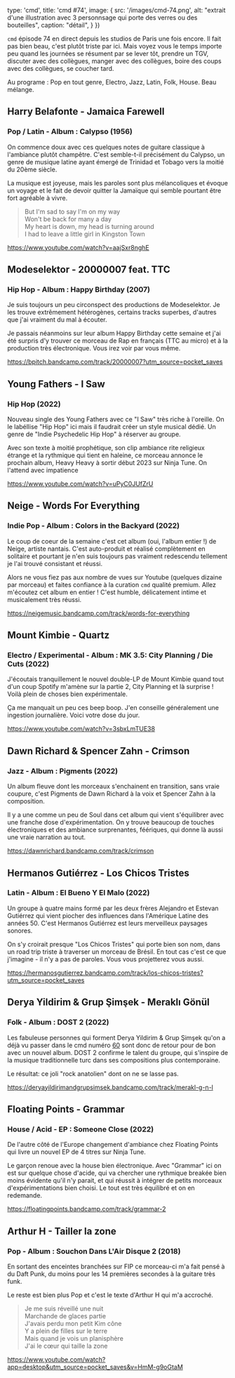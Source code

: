 
  type: 'cmd',
  title: 'cmd #74',
  image: {
    src: '/images/cmd-74.png',
    alt: "extrait d'une illustration avec 3 personnsage qui porte des verres ou des bouteilles",
    caption: "détail",
  }
})

`cmd` épisode 74 en direct depuis les studios de Paris une fois encore. Il fait
pas bien beau, c'est plutôt triste par ici. Mais voyez vous le temps importe peu
quand les journées se résument par se lever tôt, prendre un TGV, discuter avec
des collègues, manger avec des collègues, boire des coups avec des collègues, se
coucher tard.

Au programe : Pop en tout genre, Electro, Jazz, Latin, Folk, House. Beau
mélange.



## Harry Belafonte - Jamaica Farewell

### Pop / Latin - Album : Calypso (1956)

On commence doux avec ces quelques notes de guitare classique à l'ambiance
plutôt champêtre. C'est semble-t-il précisément du Calypso, un genre de musique
latine ayant émergé de Trinidad et Tobago vers la moitié du 20ème siècle.

La musique est joyeuse, mais les paroles sont plus mélancoliques et évoque un
voyage et le fait de devoir quitter la Jamaïque qui semble pourtant être fort
agréable à vivre.

> But I'm sad to say I'm on my way <br/>
> Won't be back for many a day <br/>
> My heart is down, my head is turning around <br/>
> I had to leave a little girl in Kingston Town <br/>

https://www.youtube.com/watch?v=aajSxr8nghE



## Modeselektor - 20000007 feat. TTC

### Hip Hop - Album : Happy Birthday (2007)

Je suis toujours un peu circonspect des productions de Modeselektor. Je les
trouve extrêmement hétérogènes, certains tracks superbes, d'autres que j'ai
vraiment du mal à écouter.

Je passais néanmoins sur leur album Happy Birthday cette semaine et j'ai été
surpris d'y trouver ce morceau de Rap en français (TTC au micro) et à la
production très électronique. Vous irez voir par vous même.

https://bpitch.bandcamp.com/track/20000007?utm_source=pocket_saves



## Young Fathers - I Saw

### Hip Hop (2022)

Nouveau single des Young Fathers avec ce "I Saw" très riche à l'oreille. On le
labéllise "Hip Hop" ici mais il faudrait créer un style musical dédié. Un genre
de "Indie Psychedelic Hip Hop" à réserver au groupe.

Avec son texte à moitié prophétique, son clip ambiance rite religieux étrange et
la rythmique qui tient en haleine, ce morceau annonce le prochain album, Heavy
Heavy à sortir début 2023 sur Ninja Tune. On l'attend avec impatience

https://www.youtube.com/watch?v=uPyC0JUfZrU



## Neige - Words For Everything

### Indie Pop - Album : Colors in the Backyard (2022)

Le coup de coeur de la semaine c'est cet album (oui, l'album entier !) de Neige,
artiste nantais. C'est auto-produit et réalisé complètement en solitaire et
pourtant je n'en suis toujours pas vraiment redescendu tellement je l'ai trouvé
consistant et réussi.

Alors ne vous fiez pas aux nombre de vues sur Youtube (quelques dizaine par
morceau) et faites confiance à la curation `cmd` qualité premium. Allez
m'écoutez cet album en entier ! C'est humble, délicatement intime et
musicalement très réussi.

https://neigemusic.bandcamp.com/track/words-for-everything



## Mount Kimbie - Quartz

### Electro / Experimental - Album : MK 3.5: City Planning / Die Cuts (2022)

J'écoutais tranquillement le nouvel double-LP de Mount Kimbie quand tout d'un
coup Spotify m'amène sur la partie 2, City Planning et là surprise ! Voilà plein
de choses bien expérimentale.

Ça me manquait un peu ces beep boop. J'en conseille généralement une ingestion
journalière. Voici votre dose du jour.

https://www.youtube.com/watch?v=3sbxLmTUE38



## Dawn Richard & Spencer Zahn - Crimson

### Jazz - Album : Pigments (2022)

Un album fleuve dont les morceaux s'enchainent en transition, sans vraie
coupure, c'est Pigments de Dawn Richard à la voix et Spencer Zahn à la
composition.

Il y a une comme un peu de Soul dans cet album qui vient s'équilibrer avec une
franche dose d'expérimentation. On y trouve beaucoup de touches électroniques et
des ambiance surprenantes, féériques, qui donne là aussi une vraie narration au
tout.

https://dawnrichard.bandcamp.com/track/crimson



## Hermanos Gutiérrez - Los Chicos Tristes

### Latin - Album : El Bueno Y El Malo (2022)

Un groupe à quatre mains formé par les deux frères Alejandro et Estevan
Gutiérrez qui vient piocher des influences dans l'Amérique Latine des années 50.
C'est Hermanos Gutiérrez est leurs merveilleux paysages sonores.

On s'y croirait presque "Los Chicos Tristes" qui porte bien son nom, dans un
road trip triste à traverser un morceau de Brésil. En tout cas c'est ce que
j'imagine - il n'y a pas de paroles. Vous vous projetterez vous aussi.

https://hermanosgutierrez.bandcamp.com/track/los-chicos-tristes?utm_source=pocket_saves



## Derya Yildirim & Grup Şimşek - Meraklı Gönül

### Folk - Album : DOST 2 (2022)

Les fabuleuse personnes qui forment Derya Yildirim & Grup Şimşek qu'on a déjà vu
passer dans le cmd numéro [60](https://cmd.wuips.com/post/2022-08-12-cmd-60)
sont donc de retour pour de bon avec un nouvel album. DOST 2 confirme le talent
du groupe, qui s'inspire de la musique traditionnelle turc dans ses compositions
plus contemporaine.

Le résultat: ce joli "rock anatolien" dont on ne se lasse pas.

https://deryayildirimandgrupsimsek.bandcamp.com/track/merakl-g-n-l



## Floating Points - Grammar

### House / Acid - EP : Someone Close (2022)

De l'autre côté de l'Europe changement d'ambiance chez Floating Points qui livre
un nouvel EP de 4 titres sur Ninja Tune.

Le garçon renoue avec la house bien électronique. Avec "Grammar" ici on est sur
quelque chose d'acide, qui va chercher une rythmique breakée bien moins évidente
qu'il n'y parait, et qui réussit à intégrer de petits morceaux
d'expérimentations bien choisi. Le tout est très équilibré et on en redemande.

https://floatingpoints.bandcamp.com/track/grammar-2



## Arthur H - Tailler la zone

### Pop - Album : Souchon Dans L'Air Disque 2 (2018)

En sortant des enceintes branchées sur FIP ce morceau-ci m'a fait pensé à du
Daft Punk, du moins pour les 14 premières secondes à la guitare très funk.

Le reste est bien plus Pop et c'est le texte d'Arthur H qui m'a accroché.

> Je me suis réveillé une nuit <br />
> Marchande de glaces partie <br />
> J'avais perdu mon petit Kim cône <br />
> Y a plein de filles sur le terre <br />
> Mais quand je vois un planisphère <br />
> J'ai le cœur qui taille la zone <br />

https://www.youtube.com/watch?app=desktop&utm_source=pocket_saves&v=HmM-g9oGtaM



